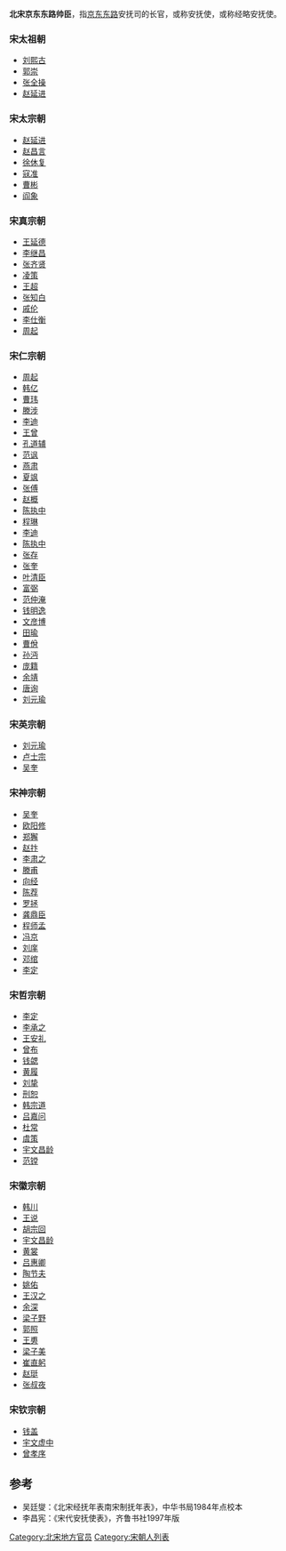 '''北宋京东东路帅臣'''，指[[京东东路|京东东路]]安抚司的长官，或称安抚使，或称经略安抚使。
===宋太祖朝===
*[[刘熙古|刘熙古]]
*[[郭崇|郭崇]]
*[[张全操|张全操]]
*[[赵延进|赵延进]]
===宋太宗朝===
*[[赵延进|赵延进]]
*[[赵昌言|赵昌言]]
*[[徐休复|徐休复]]
*[[寇准|寇准]]
*[[曹彬|曹彬]]
*[[阎象|阎象]]
===宋真宗朝===
*[[王延德|王延德]]
*[[李继昌|李继昌]]
*[[张齐贤|张齐贤]]
*[[凌策|凌策]]
*[[王超|王超]]
*[[张知白|张知白]]
*[[戚伦|戚伦]]
*[[李仕衡|李仕衡]]
*[[周起|周起]]
===宋仁宗朝===
*[[周起|周起]]
*[[韩亿|韩亿]]
*[[曹玮|曹玮]]
*[[滕涉|滕涉]]
*[[李迪|李迪]]
*[[王曾|王曾]]
*[[孔道辅|孔道辅]]
*[[范讽|范讽]]
*[[燕肃|燕肃]]
*[[夏飒|夏飒]]
*[[张傅|张傅]]
*[[赵概|赵概]]
*[[陈执中|陈执中]]
*[[程琳_(北宋)|程琳]]
*[[李迪|李迪]]
*[[陈执中|陈执中]]
*[[张存|张存]]
*[[张奎|张奎]]
*[[叶清臣|叶清臣]]
*[[富弼|富弼]]
*[[范仲淹|范仲淹]]
*[[钱明逸|钱明逸]]
*[[文彦博|文彦博]]
*[[田瑜|田瑜]]
*[[曹佾|曹佾]]
*[[孙沔|孙沔]]
*[[庞籍|庞籍]]
*[[余靖|余靖]]
*[[唐询|唐询]]
*[[刘元瑜|刘元瑜]]

===宋英宗朝===
*[[刘元瑜|刘元瑜]]
*[[卢士宗|卢士宗]]
*[[吴奎|吴奎]]
===宋神宗朝===
*[[吴奎|吴奎]]
*[[欧阳修|欧阳修]]
*[[郑獬|郑獬]]
*[[赵抃|赵抃]]
*[[李肃之|李肃之]]
*[[滕甫|滕甫]]
*[[向经|向经]]
*[[陈荐|陈荐]]
*[[罗拯|罗拯]]
*[[龚鼎臣|龚鼎臣]]
*[[程师孟|程师孟]]
*[[冯京|冯京]]
*[[刘庠|刘庠]]
*[[邓绾|邓绾]]
*[[李定|李定]]
===宋哲宗朝===
*[[李定|李定]]
*[[李承之|李承之]]
*[[王安礼|王安礼]]
*[[曾布|曾布]]
*[[钱勰|钱勰]]
*[[黄履|黄履]]
*[[刘挚|刘挚]]
*[[刑恕|刑恕]]
*[[韩宗道|韩宗道]]
*[[吕嘉问|吕嘉问]]
*[[杜常|杜常]]
*[[虞策|虞策]]
*[[宇文昌龄|宇文昌龄]]
*[[范镗|范镗]]
===宋徽宗朝===
*[[韩川|韩川]]
*[[王说|王说]]
*[[胡宗回|胡宗回]]
*[[宇文昌龄|宇文昌龄]]
*[[黄裳|黄裳]]
*[[吕惠卿|吕惠卿]]
*[[陶节夫|陶节夫]]
*[[姚佑|姚佑]]
*[[王汉之|王汉之]]
*[[余深|余深]]
*[[梁子野|梁子野]]
*[[郭照|郭照]]
*[[王旉|王旉]]
*[[梁子美|梁子美]]
*[[崔直躬|崔直躬]]
*[[赵珽|赵珽]]
*[[张叔夜|张叔夜]]
===宋钦宗朝===
*[[钱盖|钱盖]]
*[[宇文虚中|宇文虚中]]
*[[曾孝序|曾孝序]]
==参考==
*吴廷燮：《北宋经抚年表南宋制抚年表》，中华书局1984年点校本
*李昌宪：《宋代安抚使表》，齐鲁书社1997年版

[[Category:北宋地方官员|Category:北宋地方官员]]
[[Category:宋朝人列表|Category:宋朝人列表]]